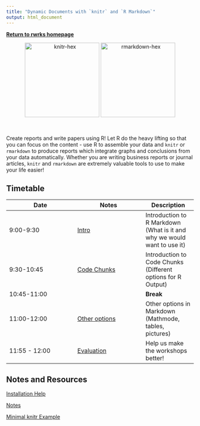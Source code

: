 ```yaml
---
title: "Dynamic Documents with `knitr` and `R Markdown`"
output: html_document
---
```


[**Return to rwrks homepage**](http://unl-statistics.github.io/R-workshops/)
<br>
 <p style="text-align:center;"><img src="https://raw.githubusercontent.com/rstudio/hex-stickers/master/PNG/knitr.png?raw=true" alt="knitr-hex" style="width:200px;"> <img src="https://github.com/rstudio/hex-stickers/blob/master/PNG/rmarkdown.png?raw=true" alt="rmarkdown-hex" style="width:200px;"></p>
<br>

Create reports and write papers using R! Let R do the heavy lifting so that you can focus on the content - use R to assemble your data and `knitr` or `rmarkdown` to produce reports which integrate graphs and conclusions from your data automatically. Whether you are writing business reports or journal articles, `knitr` and `rmarkdown` are extremely valuable tools to use to make your life easier!  

## Timetable

Date | Notes | Description
---- | ---- | ---
9:00-9:30 | [Intro](knitr/1-intro.html) | Introduction to R Markdown (What is it and why we would want to use it)
9:30-10:45| [Code Chunks](knitr/1-Intro.html#11) | Introduction to Code Chunks (Different options for R Output)
10:45-11:00| | **Break**
11:00-12:00| [Other options](knitr/1-Intro.html#23) | Other options in Markdown (Mathmode, tables, pictures)
11:55 - 12:00 | [Evaluation](https://forms.gle/nEvYK9C7YYKhtLLB7) | Help us make the workshops better!

## Notes and Resources

[Installation Help](https://bookdown.org/yihui/rmarkdown/installation.html)

[Notes](knitr/1-Intro.html)

[Minimal knitr Example](code/minimal-knitr.Rmd)
